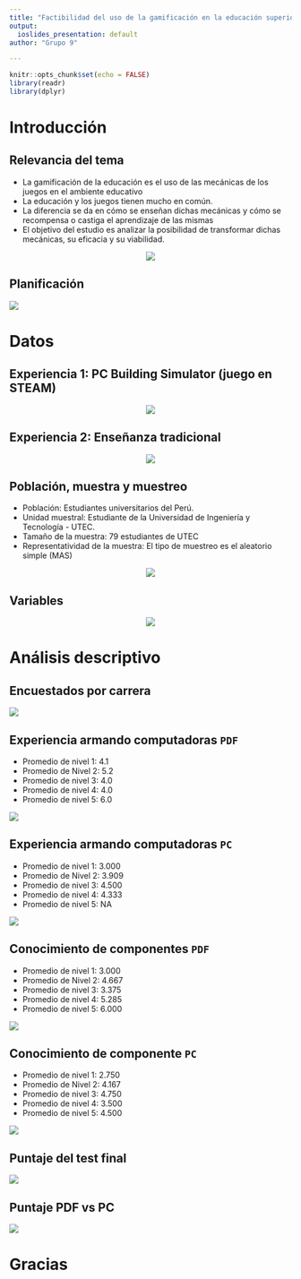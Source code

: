 ---
title: "Factibilidad del uso de la gamificación en la educación superior"
output:
  ioslides_presentation: default
author: "Grupo 9"

---

```{r setup, include=FALSE}
knitr::opts_chunk$set(echo = FALSE)
library(readr)
library(dplyr)
```

# Introducción

## Relevancia del tema{.smaller}

+ La gamificación de la educación es el uso de las mecánicas de los juegos en el ambiente educativo
+ La educación y los juegos tienen mucho en común.
+ La diferencia se da en cómo se enseñan dichas mecánicas y cómo se recompensa o castiga el aprendizaje de las mismas
+ El objetivo del estudio es analizar la posibilidad de transformar dichas mecánicas, su eficacia y su viabilidad.
 
 <center>

![](Gamificacion2.png)

</center>

## Planificación

![](Gantt1.png)


# Datos

## Experiencia 1: PC Building Simulator (juego en STEAM)

<center>

![](PCbs.png) 

</center>

## Experiencia 2:  Enseñanza tradicional

<center>

![](lecturapdf.png)
</center>

## Población, muestra y muestreo

- Población: Estudiantes universitarios del Perú.
- Unidad muestral: Estudiante de la Universidad de Ingeniería y Tecnología - UTEC.
- Tamaño de la muestra:  79 estudiantes de UTEC
- Representatividad de la muestra: El tipo de muestreo es el aleatorio simple (MAS)

<center>

![](utec.jpg)
</center>


## Variables

<center>

![](variables.png)

</center>

# Análisis descriptivo

## Encuestados por carrera

![](excarrera.png)

## Experiencia armando computadoras `PDF` {.smaller}

+ Promedio de nivel 1: 4.1
+ Promedio de Nivel 2: 5.2
+ Promedio de nivel 3: 4.0
+ Promedio de nivel 4: 4.0
+ Promedio de nivel 5: 6.0

![](PvsEarmadoPDF.png)

## Experiencia armando computadoras `PC` {.smaller}

+ Promedio de nivel 1: 3.000
+ Promedio de Nivel 2: 3.909
+ Promedio de nivel 3: 4.500
+ Promedio de nivel 4: 4.333
+ Promedio de nivel 5: NA

![](PvsEarmadoPC.png)

## Conocimiento de componentes `PDF` {.smaller}

+ Promedio de nivel 1: 3.000
+ Promedio de Nivel 2: 4.667
+ Promedio de nivel 3: 3.375
+ Promedio de nivel 4: 5.285
+ Promedio de nivel 5: 6.000

![](PvsEcomponentesPDF.png)

## Conocimiento de componente `PC` {.smaller}

+ Promedio de nivel 1: 2.750
+ Promedio de Nivel 2: 4.167
+ Promedio de nivel 3: 4.750
+ Promedio de nivel 4: 3.500
+ Promedio de nivel 5: 4.500

![](PvsEcomponentesPC.png)

## Puntaje del test final 

![](puntajevstiempo.png)


## Puntaje PDF vs PC

![](pdfvspc.png)

# Gracias

